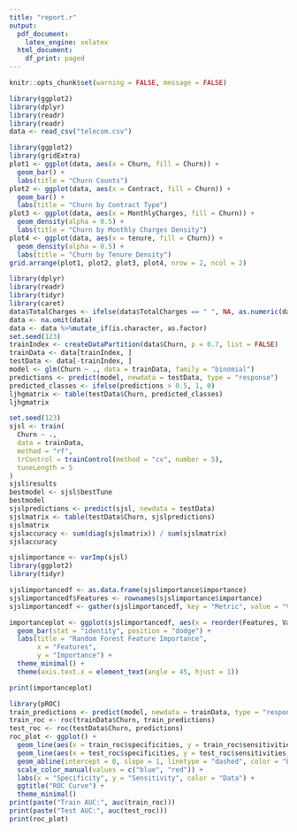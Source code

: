 ---
title: "report.r"
output:
  pdf_document:
    latex_engine: xelatex
  html_document:
    df_print: paged
---

```{r setup, include=FALSE}
knitr::opts_chunk$set(warning = FALSE, message = FALSE)
```

```{r}
library(ggplot2)
library(dplyr)
library(readr)
library(readr)
data <- read_csv("telecom.csv")
```

```{r}
library(ggplot2)
library(gridExtra)
plot1 <- ggplot(data, aes(x = Churn, fill = Churn)) +
  geom_bar() +
  labs(title = "Churn Counts")
plot2 <- ggplot(data, aes(x = Contract, fill = Churn)) +
  geom_bar() +
  labs(title = "Churn by Contract Type")
plot3 <- ggplot(data, aes(x = MonthlyCharges, fill = Churn)) +
  geom_density(alpha = 0.5) +
  labs(title = "Churn by Monthly Charges Density")
plot4 <- ggplot(data, aes(x = tenure, fill = Churn)) +
  geom_density(alpha = 0.5) +
  labs(title = "Churn by Tenure Density")
grid.arrange(plot1, plot2, plot3, plot4, nrow = 2, ncol = 2)
```
```{r}
library(dplyr)
library(readr)
library(tidyr)
library(caret)
data$TotalCharges <- ifelse(data$TotalCharges == " ", NA, as.numeric(data$TotalCharges))
data <- na.omit(data)
data <- data %>%mutate_if(is.character, as.factor)
set.seed(123)
trainIndex <- createDataPartition(data$Churn, p = 0.7, list = FALSE)
trainData <- data[trainIndex, ]
testData <- data[-trainIndex, ]
model <- glm(Churn ~ ., data = trainData, family = "binomial")
predictions <- predict(model, newdata = testData, type = "response")
predicted_classes <- ifelse(predictions > 0.5, 1, 0)
ljhgmatrix <- table(testData$Churn, predicted_classes)
ljhgmatrix
```


```{r}
set.seed(123)
sjsl <- train(
  Churn ~ .,
  data = trainData,
  method = "rf",
  trControl = trainControl(method = "cv", number = 5),
  tuneLength = 5
)
sjsl$results
bestmodel <- sjsl$bestTune
bestmodel
sjslpredictions <- predict(sjsl, newdata = testData)
sjslmatrix <- table(testData$Churn, sjslpredictions)
sjslmatrix
sjslaccuracy <- sum(diag(sjslmatrix)) / sum(sjslmatrix)
sjslaccuracy
```

```{r}
sjslimportance <- varImp(sjsl)
library(ggplot2)
library(tidyr)

sjslimportancedf <- as.data.frame(sjslimportance$importance)
sjslimportancedf$Features <- rownames(sjslimportance$importance)
sjslimportancedf <- gather(sjslimportancedf, key = "Metric", value = "Value", -Features)

importanceplot <- ggplot(sjslimportancedf, aes(x = reorder(Features, Value), y = Value, fill = Metric)) +
  geom_bar(stat = "identity", position = "dodge") +
  labs(title = "Random Forest Feature Importance",
       x = "Features",
       y = "Importance") +
  theme_minimal() +
  theme(axis.text.x = element_text(angle = 45, hjust = 1))

print(importanceplot)

```



```{r}
library(pROC)
train_predictions <- predict(model, newdata = trainData, type = "response")
train_roc <- roc(trainData$Churn, train_predictions)
test_roc <- roc(testData$Churn, predictions)
roc_plot <- ggplot() +
  geom_line(aes(x = train_roc$specificities, y = train_roc$sensitivities, color = "Train"), size = 1) +
  geom_line(aes(x = test_roc$specificities, y = test_roc$sensitivities, color = "Test"), size = 1) +
  geom_abline(intercept = 0, slope = 1, linetype = "dashed", color = "black") +
  scale_color_manual(values = c("blue", "red")) +
  labs(x = "Specificity", y = "Sensitivity", color = "Data") +
  ggtitle("ROC Curve") +
  theme_minimal()
print(paste("Train AUC:", auc(train_roc)))
print(paste("Test AUC:", auc(test_roc)))
print(roc_plot)
```




